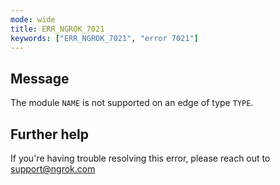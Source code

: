 ```yaml
---
mode: wide
title: ERR_NGROK_7021
keywords: ["ERR_NGROK_7021", "error 7021"]
---
```


## Message

The module `NAME` is not supported on an edge of type `TYPE`.

## Further help

If you're having trouble resolving this error, please reach out to [support@ngrok.com](mailto:support@ngrok.com?subject=Help%20with%20ERR_NGROK_7021)
